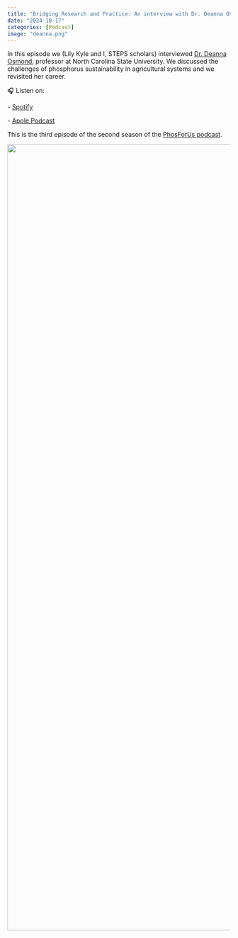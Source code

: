 ```yaml
---
title: "Bridging Research and Practice: An interview with Dr. Deanna Osmond"
date: "2024-10-17"
categories: [Podcast]
image: "deanna.png"
---
```


In this episode we (Lily Kyle and I, STEPS scholars) interviewed [Dr. Deanna Osmond](https://cals.ncsu.edu/crop-and-soil-sciences/people/dosmond/), professor at North Carolina State University. We discussed the challenges of phosphorus sustainability in agricultural systems and we revisited her career.

🎧 Listen on:

\- [Spotify](https://open.spotify.com/episode/1Luo9VxYd2TmesOy18wOam?si=946c8bd6b283428d)

\- [Apple Podcast](https://podcasts.apple.com/us/podcast/bridging-research-and-practice-an-interview-with/id1687822753?i=1000673464628)

This is the third episode of the second season of the [PhosForUs podcast](https://open.spotify.com/show/5nECIx73y9bkGT8RUQkZSQ?si=62fc5e6469dd4357).


![](deanna.png){fig-align="center" width="1774"}
